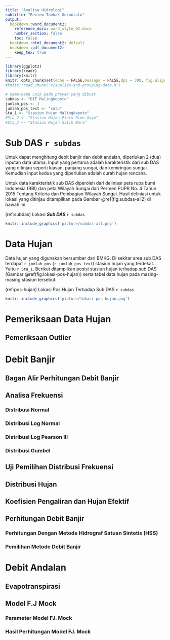 ```yaml
---
title: "Analisa Hidrologi"
subtitle: "Review Tambak Gorontalo"
output:
  bookdown::word_document2:
    reference_docx: word_style_02.docx
    number_section: false
    toc: false
  bookdown::html_document2: default
  bookdown::pdf_document2:
    keep_tex: true
---
```


```r
library(ggplot2)
library(readr)
library(knitr)
knitr::opts_chunk$set(echo = FALSE,message = FALSE,dpi = 300, fig.align="center")
#knitr::read_chunk('visualize-and-grouping-data.R')
```

```r
# nama-nama unik pada proyek yang dibuat
subdas <- "DIT Malingkopoto"
jumlah_pos <- 1
jumlah_pos_text <- "satu"
Sta_1 <- "Stasiun Hujan Malingkapoto"
#Sta_2 <- "Stasiun Hujan Pintu Rime Gayo"
#Sta_3 <- "Stasiun Hujan Silih Nara"
```

# Sub DAS `r subdas`

Untuk dapat menghitung debit banjir dan debit andalan, diperlukan 2 (dua) inputan data utama. Input yang pertama adalah karakteristik dari sub DAS yang ditinjau seperti luasan, panjang sungai, dan kemiringan sungai. Kemudian input kedua yang diperlukan adalah curah hujan rencana.

Untuk data karakteristik sub DAS diperoleh dari deliniasi peta rupa bumi Indonesia (RBI) dan peta Wilayah Sungai dari Permen PUPR No. 4 Tahun 2015 Tentang Kriteria dan Pembagian Wilayah Sungai. Hasil deliniasi untuk lokasi yang ditinjau ditampilkan pada Gambar \@ref(fig:subdas-all2) di bawah ini.

(ref:subdas) Lokasi ***Sub DAS*** `r subdas`

```r
knitr::include_graphics('picture/subdas-all.png')
```

# Data Hujan

Data hujan yang digunakan bersumber dari BMKG. Di sekitar area sub DAS terdapat `r jumlah_pos` (`r jumlah_pos_text`) stasiun hujan yang terdekat. Yaitu `r Sta_1`. Berikut ditampilkan posisi stasiun hujan terhadap sub DAS (Gambar \@ref(fig:lokasi-pos-hujan)) serta tabel data hujan pada masing-masing stasiun tersebut.

(ref:pos-hujan) Lokasi Pos Hujan Terhadap Sub DAS `r subdas`

```r
knitr::include_graphics('picture/lokasi-pos-hujan.png')
```

# Pemeriksaan Data Hujan

## Pemeriksaan Outlier

# Debit Banjir

## Bagan Alir Perhitungan Debit Banjir

## Analisa Frekuensi

### Distribusi Normal

### Distribusi Log Normal

### Distribusi Log Pearson III

### Distribusi Gumbel

## Uji Pemilihan Distribusi Frekuensi

## Distribusi Hujan

## Koefisien Pengaliran dan Hujan Efektif

## Perhitungan Debit Banjir

### Perhitungan Dengan Metode Hidrograf Satuan Sintetis (HSS)

### Pemilihan Metode Debit Banjir

# Debit Andalan

## Evapotranspirasi

## Model F.J Mock

### Parameter Model FJ. Mock

### Hasil Perhitungan Model FJ. Mock

